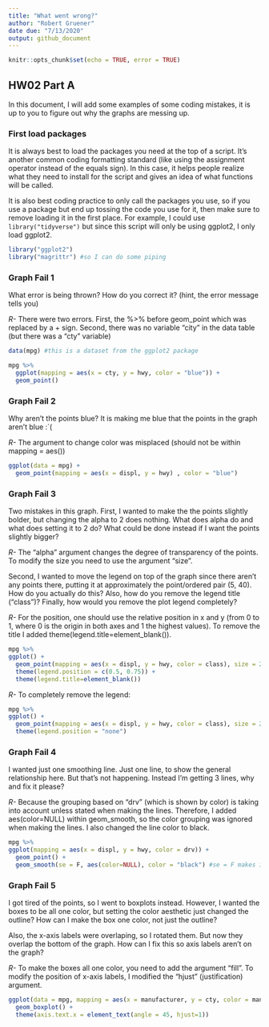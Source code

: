 ```yaml
---
title: "What went wrong?"
author: "Robert Gruener"
date due: "7/13/2020"
output: github_document
---
```


```r
knitr::opts_chunk$set(echo = TRUE, error = TRUE)
```

## HW02 Part A

In this document, I will add some examples of some coding mistakes, it is up to you to figure out why the graphs are messing up. 

### First load packages

It is always best to load the packages you need at the top of a script. It's another common coding formatting standard (like using the assignment operator instead of the equals sign). In this case, it helps people realize what they need to install for the script and gives an idea of what functions will be called. 

It is also best coding practice to only call the packages you use, so if you use a package but end up tossing the code you use for it, then make sure to remove loading it in the first place. For example, I could use `library("tidyverse")` but since this script will only be using ggplot2, I only load ggplot2.

```r
library("ggplot2")
library("magrittr") #so I can do some piping
```


### Graph Fail 1

What error is being thrown? How do you correct it? (hint, the error message tells you)

*R-* There were two errors. First, the %>% before geom_point which was replaced by a + sign. Second, there was no variable "city" in the data table (but there was a "cty" variable)

```r
data(mpg) #this is a dataset from the ggplot2 package

mpg %>% 
  ggplot(mapping = aes(x = cty, y = hwy, color = "blue")) + 
  geom_point()

```

### Graph Fail 2
Why aren't the points blue? It is making me blue that the points in the graph aren't blue :`(

*R-* The argument to change color was misplaced (should not be within mapping = aes())

```r
ggplot(data = mpg) + 
  geom_point(mapping = aes(x = displ, y = hwy) , color = "blue")

```

### Graph Fail 3
Two mistakes in this graph. First, I wanted to make the the points slightly bolder, but changing the alpha to 2 does nothing. What does alpha do and what does setting it to 2 do? What could be done instead if I want the points slightly bigger? 

*R-* The "alpha" argument changes the degree of transparency of the points. To modify the size you need to use the argument "size".

Second, I wanted to move the legend on top of the graph since there aren't any points there, putting it at approximately the point/ordered pair (5, 40). How do you actually do this? Also, how do you remove the legend title ("class")? Finally, how would you remove the plot legend completely?

*R-* For the position, one should use the relative position in x and y (from 0 to 1, where 0 is the origin in both axes and 1 the highest values). To remove the title I added theme(legend.title=element_blank()). 

```r
mpg %>% 
ggplot() + 
  geom_point(mapping = aes(x = displ, y = hwy, color = class), size = 2) + 
  theme(legend.position = c(0.5, 0.75)) +
  theme(legend.title=element_blank())
```

*R-* To completely remove the legend:
```r
mpg %>% 
ggplot() + 
  geom_point(mapping = aes(x = displ, y = hwy, color = class), size = 2) + 
  theme(legend.position = "none") 
```

### Graph Fail 4
I wanted just one smoothing line. Just one line, to show the general relationship here. But that's not happening. Instead I'm getting 3 lines, why and fix it please?

*R-* Because the grouping based on "drv" (which is shown by color) is taking into account unless stated when making the lines. Therefore, I added aes(color=NULL) within geom_smooth, so the color grouping was ignored when making the lines. I also changed the line color to black.
```r
mpg %>% 
ggplot(mapping = aes(x = displ, y = hwy, color = drv)) + 
  geom_point() + 
  geom_smooth(se = F, aes(color=NULL), color = "black") #se = F makes it so it won't show the error in the line of fit
```

### Graph Fail 5
I got tired of the points, so I went to boxplots instead. However, I wanted the boxes to be all one color, but setting the color aesthetic just changed the outline? How can I make the box one color, not just the outline? 

Also, the x-axis labels were overlaping, so I rotated them. But now they overlap the bottom of the graph. How can I fix this so axis labels aren't on the graph?

*R-* To make the boxes all one color, you need to add the argument "fill". To modify the position of x-axis labels, I modified the "hjust" (justification) argument.
```r
ggplot(data = mpg, mapping = aes(x = manufacturer, y = cty, color = manufacturer, fill=manufacturer)) + 
  geom_boxplot() + 
  theme(axis.text.x = element_text(angle = 45, hjust=1))
```



